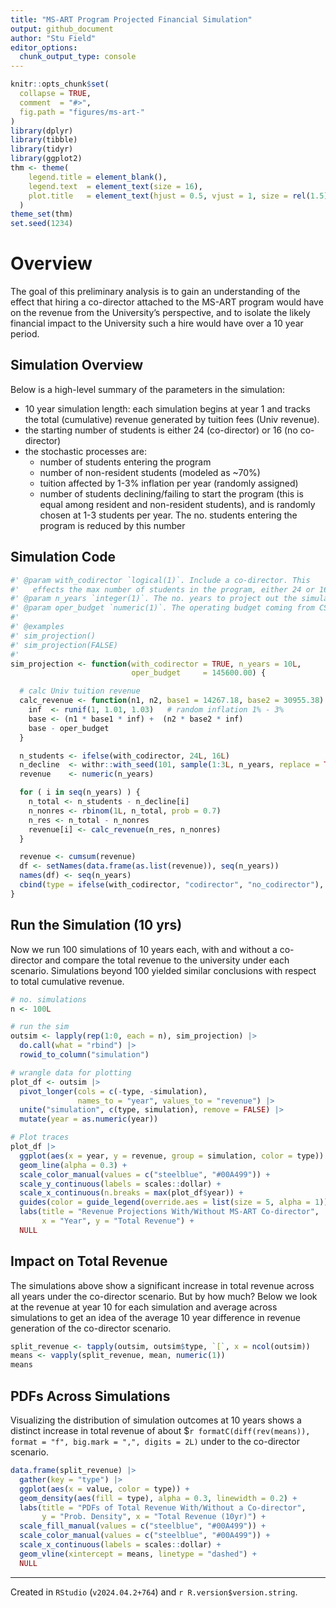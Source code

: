 ```yaml
---
title: "MS-ART Program Projected Financial Simulation"
output: github_document
author: "Stu Field"
editor_options: 
  chunk_output_type: console
---
```


```r
knitr::opts_chunk$set(
  collapse = TRUE,
  comment  = "#>",
  fig.path = "figures/ms-art-"
)
library(dplyr)
library(tibble)
library(tidyr)
library(ggplot2)
thm <- theme(
    legend.title = element_blank(),
    legend.text  = element_text(size = 16),
    plot.title   = element_text(hjust = 0.5, vjust = 1, size = rel(1.5))
  )
theme_set(thm)
set.seed(1234)
```

# Overview

The goal of this preliminary analysis is to gain an understanding
of the effect that hiring a co-director attached to the
MS-ART program would have on the revenue from the University's perspective,
and to isolate the likely financial impact to the University such a hire
would have over a 10 year period.


## Simulation Overview

Below is a high-level summary of the parameters in the simulation:

* 10 year simulation length: each simulation begins at year 1 and
  tracks the total (cumulative) revenue generated by tuition fees (Univ revenue).
* the starting number of students is either 24 (co-director) or
  16 (no co-director)
* the stochastic processes are:
  - number of students entering the program
  - number of non-resident students (modeled as ~70%)
  - tuition affected by 1-3% inflation per year (randomly assigned)
  - number of students declining/failing to start the program
    (this is equal among resident and non-resident students), and is
    randomly chosen at 1-3 students per year. The no. students
    entering the program is reduced by this number


## Simulation Code

```r

#' @param with_codirector `logical(1)`. Include a co-director. This
#'   effects the max number of students in the program, either 24 or 16.
#' @param n_years `integer(1)`. The no. years to project out the simulation.
#' @param oper_budget `numeric(1)`. The operating budget coming from CSU.
#'
#' @examples
#' sim_projection()
#' sim_projection(FALSE)
#'
sim_projection <- function(with_codirector = TRUE, n_years = 10L,
                           oper_budget     = 145600.00) {

  # calc Univ tuition revenue
  calc_revenue <- function(n1, n2, base1 = 14267.18, base2 = 30955.38) {
    inf  <- runif(1, 1.01, 1.03)   # random inflation 1% - 3%
    base <- (n1 * base1 * inf) +  (n2 * base2 * inf)
    base - oper_budget
  }

  n_students <- ifelse(with_codirector, 24L, 16L)
  n_decline  <- withr::with_seed(101, sample(1:3L, n_years, replace = TRUE))
  revenue    <- numeric(n_years)

  for ( i in seq(n_years) ) {
    n_total <- n_students - n_decline[i]
    n_nonres <- rbinom(1L, n_total, prob = 0.7)
    n_res <- n_total - n_nonres
    revenue[i] <- calc_revenue(n_res, n_nonres)
  }

  revenue <- cumsum(revenue)
  df <- setNames(data.frame(as.list(revenue)), seq(n_years))
  names(df) <- seq(n_years)
  cbind(type = ifelse(with_codirector, "codirector", "no_codirector"), df)
}
```


## Run the Simulation (10 yrs)

Now we run 100 simulations of 10 years each, with and without
a co-director and compare the total revenue to the university
under each scenario. Simulations beyond 100 yielded similar
conclusions with respect to total cumulative revenue.


```r
# no. simulations
n <- 100L

# run the sim
outsim <- lapply(rep(1:0, each = n), sim_projection) |>
  do.call(what = "rbind") |>
  rowid_to_column("simulation")

# wrangle data for plotting
plot_df <- outsim |>
  pivot_longer(cols = c(-type, -simulation),
               names_to = "year", values_to = "revenue") |>
  unite("simulation", c(type, simulation), remove = FALSE) |>
  mutate(year = as.numeric(year))

# Plot traces
plot_df |>
  ggplot(aes(x = year, y = revenue, group = simulation, color = type)) +
  geom_line(alpha = 0.3) +
  scale_color_manual(values = c("steelblue", "#00A499")) +
  scale_y_continuous(labels = scales::dollar) +
  scale_x_continuous(n.breaks = max(plot_df$year)) +
  guides(color = guide_legend(override.aes = list(size = 5, alpha = 1))) +
  labs(title = "Revenue Projections With/Without MS-ART Co-director",
       x = "Year", y = "Total Revenue") +
  NULL
```

## Impact on Total Revenue

The simulations above show a significant increase in total 
revenue across all years under the co-director scenario. But by how much?
Below we look at the revenue at year 10 for each simulation and
average across simulations to get an idea of the average 10 year
difference in revenue generation of the co-director scenario.

```r
split_revenue <- tapply(outsim, outsim$type, `[`, x = ncol(outsim))
means <- vapply(split_revenue, mean, numeric(1))
means
```

## PDFs Across Simulations

Visualizing the distribution of simulation outcomes at 10 years
shows a distinct increase in total revenue of about
$`r formatC(diff(rev(means)), format = "f", big.mark = ",", digits = 2L)`
under to the co-director scenario.

```r
data.frame(split_revenue) |>
  gather(key = "type") |>
  ggplot(aes(x = value, color = type)) +
  geom_density(aes(fill = type), alpha = 0.3, linewidth = 0.2) +
  labs(title = "PDFs of Total Revenue With/Without a Co-director",
       y = "Prob. Density", x = "Total Revenue (10yr)") +
  scale_fill_manual(values = c("steelblue", "#00A499")) +
  scale_color_manual(values = c("steelblue", "#00A499")) +
  scale_x_continuous(labels = scales::dollar) +
  geom_vline(xintercept = means, linetype = "dashed") +
  NULL
```


----------------------

Created in `RStudio` (`v2024.04.2+764`) and `r R.version$version.string`.
